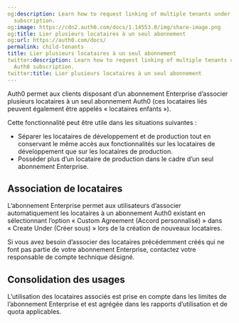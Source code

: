 ```yaml
---
og:description: Learn how to request linking of multiple tenants under a single Auth0
  subscription.
og:image: https://cdn2.auth0.com/docs/1.14553.0/img/share-image.png
og:title: Lier plusieurs locataires à un seul abonnement
og:url: https://auth0.com/docs/
permalink: child-tenants
title: Lier plusieurs locataires à un seul abonnement
twitter:description: Learn how to request linking of multiple tenants under a single
  Auth0 subscription.
twitter:title: Lier plusieurs locataires à un seul abonnement
---
```


Auth0 permet aux clients disposant d’un abonnement Enterprise d’associer plusieurs locataires à un seul abonnement Auth0 (ces locataires liés peuvent également être appelés « locataires enfants »).

Cette fonctionnalité peut être utile dans les situations suivantes :

* Séparer les locataires de développement et de production tout en conservant le même accès aux fonctionnalités sur les locataires de développement que sur les locataires de production.
* Posséder plus d’un locataire de production dans le cadre d’un seul abonnement Enterprise.

## Association de locataires

L’abonnement Enterprise permet aux utilisateurs d’associer automatiquement les locataires à un abonnement Auth0 existant en sélectionnant l’option « Custom Agreement (Accord personnalisé) » dans « Create Under (Créer sous) » lors de la création de nouveaux locataires.

Si vous avez besoin d’associer des locataires précédemment créés qui ne font pas partie de votre abonnement Enterprise, contactez votre responsable de compte technique désigné.

## Consolidation des usages

L’utilisation des locataires associés est prise en compte dans les limites de l’abonnement Enterprise et est agrégée dans les rapports d’utilisation et de quota applicables.